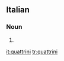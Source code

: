 ==Italian==

===Noun===
{{head|it|plural}} {{m}}

# {{plural of|quattrino|lang=it}}

[[it:quattrini]]
[[tr:quattrini]]